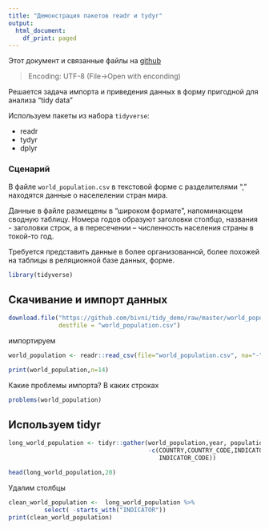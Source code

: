 ```yaml
---
title: "Демонстрация пакетов readr и tydyr"
output:
  html_document:
    df_print: paged
---
```


Этот документ и связанные файлы на [github](https://github.com/bivni/tidy_demo)


> Encoding: UTF-8  (File->Open with enconding)

Решается задача импорта и приведения данных в форму пригодной для анализа "tidy data"

Используем пакеты из набора `tidyverse`:

* readr
* tydyr
* dplyr

### Сценарий 

В файле `world_population.csv` в текстовой форме с разделителями "," находятся данные о населелении стран мира.  

Данные в файле размещены в "широком формате", напоминающем сводную таблицу. Номера годов образуют заголовки столбцо, названия - заголовки строк, а в пересечении -- численность населения страны в токой-то год.

Требуется представить данные в более организованной, более похожей на таблицы в реляционной базе данных, форме.



```r

library(tidyverse)
```



## Скачивание и импорт данных 


```r
download.file("https://github.com/bivni/tidy_demo/raw/master/world_population.csv",
              destfile = "world_population.csv")

```

импортируем 

```r
world_population <- readr::read_csv(file="world_population.csv", na="-")
```



```r
print(world_population,n=14)
```

Какие проблемы импорта? В каких строках 


```r
problems(world_population)
```







## Используем tidyr


```r
long_world_population <- tidyr::gather(world_population,year, population,
                                       -c(COUNTRY,COUNTRY_CODE,INDICATOR_NAME,
                                          INDICATOR_CODE))
```



```r
head(long_world_population,20)
```


Удалим столбцы


```r
clean_world_population <-  long_world_population %>% 
          select( -starts_with("INDICATOR")) 
print(clean_world_population)
```


